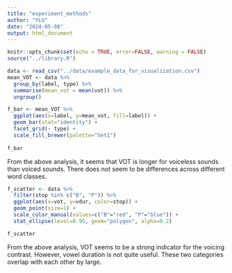 ```yaml
---
title: "experiment_methods"
author: "YLU"
date: "2024-05-08"
output: html_document
---
```


```r
knitr::opts_chunk$set(echo = TRUE, error=FALSE, warning = FALSE)
source("../library.R")
```

```r
data <- read_csv("../data/example_data_for_visualization.csv")
mean_VOT <- data %>% 
  group_by(label, type) %>% 
  summarise(mean_vot = mean(vot)) %>% 
  ungroup()

f_bar <- mean_VOT %>% 
  ggplot(aes(x=label, y=mean_vot, fill=label)) +
  geom_bar(stat="identity") +
  facet_grid(~ type) +
  scale_fill_brewer(palette="Set1")
  
f_bar
```
From the above analysis, it seems that VOT is longer for voiceless sounds than voiced sounds. There does not seem to be differences across different word classes.

```r
f_scatter <- data %>% 
  filter(stop %in% c("B", "P")) %>% 
  ggplot(aes(x=vot, y=vdur, color=stop)) +
  geom_point(size=1) +
  scale_color_manual(values=c("B"="red", "P"="blue")) +
  stat_ellipse(level=0.95, geom="polygon", alpha=0.2)

f_scatter
```
From the above analysis, VOT seems to be a strong indicator for the voicing contrast. However, vowel duration is not quite useful. These two categories overlap with each other by large.



